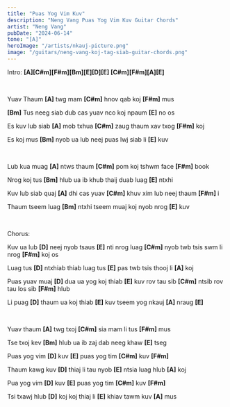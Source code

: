 ```yaml
---
title: "Puas Yog Vim Kuv"
description: "Neng Vang Puas Yog Vim Kuv Guitar Chords"
artist: "Neng Vang"
pubDate: "2024-06-14"
tone: "[A]"
heroImage: "/artists/nkauj-picture.png"
image: "/guitars/neng-vang-koj-tag-siab-guitar-chords.png"
---
```


Intro: <b>[A][C#m][F#m][Bm][E][D][E] [C#m][F#m][A][E]</b>

<br />

Yuav Thaum <b>[A]</b> twg mam <b>[C#m]</b> hnov qab koj <b>[F#m]</b> mus

<b>[Bm]</b> Tus neeg siab dub cas yuav nco koj npaum <b>[E]</b> no os

Es kuv lub siab <b>[A]</b> mob txhua <b>[C#m]</b> zaug thaum xav txog <b>[F#m]</b> koj

Es koj mus <b>[Bm]</b> nyob ua lub neej puas lwj siab li <b>[E]</b> kuv

<br />

Lub kua muag <b>[A]</b> ntws thaum <b>[C#m]</b> pom koj tshwm face <b>[F#m]</b> book

Nrog koj tus <b>[Bm]</b> hlub ua ib khub thaij duab luag <b>[E]</b> ntxhi

Kuv lub siab quaj <b>[A]</b> dhi cas yuav <b>[C#m]</b> khuv xim lub neej thaum <b>[F#m]</b> i

Thaum tseem luag <b>[Bm]</b> ntxhi tseem muaj koj nyob nrog <b>[E]</b> kuv

<br />

Chorus:

Kuv ua lub <b>[D]</b> neej nyob tsaus <b>[E]</b> nti nrog luag <b>[C#m]</b> nyob twb tsis swm li nrog <b>[F#m]</b> koj os

Luag tus <b>[D]</b> ntxhiab thiab luag tus <b>[E]</b> pas twb tsis thooj li <b>[A]</b> koj

Puas yuav muaj <b>[D]</b> dua ua yog koj thiab <b>[E]</b> kuv rov tau sib <b>[C#m]</b> ntsib rov tau los sib <b>[F#m]</b> hlub

Li puag <b>[D]</b> thaum ua koj thiab <b>[E]</b> kuv tseem yog nkauj <b>[A]</b> nraug <b>[E]</b>

<br />

Yuav thaum <b>[A]</b> twg txoj <b>[C#m]</b> sia mam li tus <b>[F#m]</b> mus

Tse txoj kev <b>[Bm]</b> hlub ua ib zaj dab neeg khaw <b>[E]</b> tseg

Puas yog vim <b>[D]</b> kuv <b>[E]</b> puas yog tim <b>[C#m]</b> kuv <b>[F#m]</b>

Thaum kawg kuv <b>[D]</b> thiaj li tau nyob <b>[E]</b> ntsia luag hlub <b>[A]</b> koj

Pua yog vim <b>[D]</b> kuv <b>[E]</b> puas yog tim <b>[C#m]</b> kuv <b>[F#m]</b>

Tsi txawj hlub <b>[D]</b> koj koj thiaj li <b>[E]</b> khiav tawm kuv <b>[A]</b> mus
